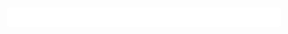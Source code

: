<div style="padding: 10px; background-color: #fff; margin: 10px; border-radius: 5px; border: 4px solid #{{{color}}};">{{{content}}}</div>